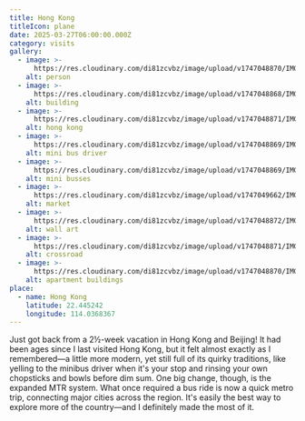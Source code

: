 ```yaml
---
title: Hong Kong
titleIcon: plane
date: 2025-03-27T06:00:00.000Z
category: visits
gallery:
  - image: >-
      https://res.cloudinary.com/di81zcvbz/image/upload/v1747048870/IMG_5932_ovudq2.jpg
    alt: person
  - image: >-
      https://res.cloudinary.com/di81zcvbz/image/upload/v1747048868/IMG_5764_ynfenk.jpg
    alt: building
  - image: >-
      https://res.cloudinary.com/di81zcvbz/image/upload/v1747048871/IMG_6647_ozmuy6.jpg
    alt: hong kong
  - image: >-
      https://res.cloudinary.com/di81zcvbz/image/upload/v1747048869/IMG_5773_otnizj.jpg
    alt: mini bus driver
  - image: >-
      https://res.cloudinary.com/di81zcvbz/image/upload/v1747048869/IMG_5796_bfu4qh.jpg
    alt: mini busses
  - image: >-
      https://res.cloudinary.com/di81zcvbz/image/upload/v1747049662/IMG_5793_yoqh5n.jpg
    alt: market
  - image: >-
      https://res.cloudinary.com/di81zcvbz/image/upload/v1747048872/IMG_6843_bwdf3r.jpg
    alt: wall art
  - image: >-
      https://res.cloudinary.com/di81zcvbz/image/upload/v1747048871/IMG_6621_ciwr45.jpg
    alt: crossroad
  - image: >-
      https://res.cloudinary.com/di81zcvbz/image/upload/v1747048870/IMG_6581_nqp8o5.jpg
    alt: apartment buildings
place:
  - name: Hong Kong
    latitude: 22.445242
    longitude: 114.0368367
---
```


Just got back from a 2½-week vacation in Hong Kong and Beijing! It had been ages since I last visited Hong Kong, but it felt almost exactly as I remembered—a little more modern, yet still full of its quirky traditions, like yelling to the minibus driver when it's your stop and rinsing your own chopsticks and bowls before dim sum. One big change, though, is the expanded MTR system. What once required a bus ride is now a quick metro trip, connecting major cities across the region. It's easily the best way to explore more of the country—and I definitely made the most of it.
